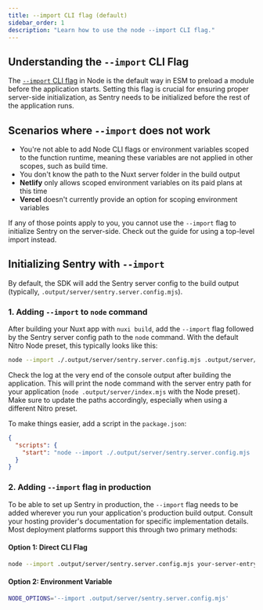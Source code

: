 ```yaml
---
title: --import CLI flag (default)
sidebar_order: 1
description: "Learn how to use the node --import CLI flag."
---
```


## Understanding the `--import` CLI Flag

The [`--import` CLI flag](https://nodejs.org/api/cli.html#--importmodule) in Node is the default way in ESM to preload a module before the application starts.
Setting this flag is crucial for ensuring proper server-side initialization, as Sentry needs to be initialized before the rest of the application runs.

## Scenarios where `--import` does not work

- You're not able to add Node CLI flags or environment variables scoped to the function runtime, meaning these variables are not applied in other scopes, such as build time.
- You don't know the path to the Nuxt server folder in the build output
- **Netlify** only allows scoped environment variables on its paid plans at this time
- **Vercel** doesn't currently provide an option for scoping environment variables

If any of those points apply to you, you cannot use the `--import` flag to initialize Sentry on the server-side.
Check out the guide for using <PlatformLink to="/install/top-level-import/">a top-level import</PlatformLink> instead.

## Initializing Sentry with `--import`

By default, the SDK will add the Sentry server config to the build output (typically, `.output/server/sentry.server.config.mjs`).

### 1. Adding `--import` to `node` command

After building your Nuxt app with `nuxi build`, add the `--import` flag followed by the Sentry server config path to the `node` command.
With the default Nitro Node preset, this typically looks like this:

```bash
node --import ./.output/server/sentry.server.config.mjs .output/server/index.mjs
```

Check the log at the very end of the console output after building the application.
This will print the node command with the server entry path for your application (`node .output/server/index.mjs` with the Node preset).
Make sure to update the paths accordingly, especially when using a different Nitro preset.

To make things easier, add a script in the `package.json`:

```json {filename:package.json}
{
  "scripts": {
    "start": "node --import ./.output/server/sentry.server.config.mjs .output/server/index.mjs"
  }
}
```

### 2. Adding `--import` flag in production

To be able to set up Sentry in production, the `--import` flag needs to be added wherever you run your application's production build output.
Consult your hosting provider's documentation for specific implementation details.
Most deployment platforms support this through two primary methods:

#### Option 1: Direct CLI Flag
```bash
node --import .output/server/sentry.server.config.mjs your-server-entry.mjs
```

#### Option 2: Environment Variable
```bash
NODE_OPTIONS='--import .output/server/sentry.server.config.mjs'
```
